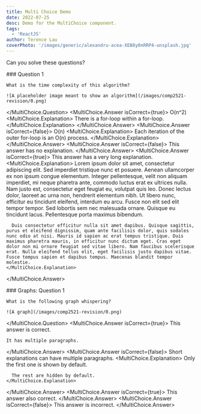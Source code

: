 ```yaml
---
title: Multi Choice Demo
date: 2022-07-25
desc: Demo for the MultiChoice component.
tags:
  - 'ReactJS'
author: Terence Lau
coverPhoto: '/images/generic/alexandru-acea-XEB8y0nRRP4-unsplash.jpg'
---
```


Can you solve these questions?

<MultiChoice>
  <MultiChoice.Question>
    ### Question 1
    
    What is the time complexity of this algorithm?
    
    ![A placeholder image meant to show an algorithm](/images/comp2521-revision/0.png)
  </MultiChoice.Question>
  <MultiChoice.Answer isCorrect={true}>
    O(n^2)
    <MultiChoice.Explanation>
      There is a for-loop within a for-loop.
    </MultiChoice.Explanation>
  </MultiChoice.Answer>
  <MultiChoice.Answer isCorrect={false}>
    O(n)
    <MultiChoice.Explanation>
      Each iteration of the outer for-loop is an O(n) process.
    </MultiChoice.Explanation>
  </MultiChoice.Answer>
  <MultiChoice.Answer isCorrect={false}>
    This answer has no explanation.
  </MultiChoice.Answer>
  <MultiChoice.Answer isCorrect={true}>
    This answer has a very long explanation.
    <MultiChoice.Explanation>
      Lorem ipsum dolor sit amet, consectetur adipiscing elit. Sed imperdiet tristique nunc et posuere. Aenean ullamcorper ex non ipsum congue elementum. Integer pellentesque, velit non aliquam imperdiet, mi neque pharetra ante, commodo luctus erat ex ultrices nulla. Nam justo est, consectetur eget feugiat eu, volutpat quis leo. Donec lectus dolor, laoreet ac urna non, hendrerit elementum nibh. Ut libero nunc, efficitur eu tincidunt eleifend, interdum eu arcu. Fusce non elit sed elit tempor tempor. Sed lobortis sem nec malesuada ornare. Quisque eu tincidunt lacus. Pellentesque porta maximus bibendum.
      
      Duis consectetur efficitur nulla sit amet dapibus. Quisque sagittis, purus et eleifend dignissim, quam ante facilisis dolor, quis sodales nunc odio at nisi. Mauris id sapien ac erat tempus tristique. Duis maximus pharetra mauris, in efficitur nunc dictum eget. Cras eget dolor non mi ornare feugiat sed vitae libero. Nam faucibus scelerisque erat. Nulla eleifend tellus elit, eget facilisis justo dapibus vitae. Fusce tempus sapien et dapibus tempus. Maecenas blandit tempor molestie.
    </MultiChoice.Explanation>
  </MultiChoice.Answer>
</MultiChoice>

<MultiChoice>
  <MultiChoice.Question>
    ### Graphs: Question 1
    
    What is the following graph whispering?
    
    ![A graph](/images/comp2521-revision/0.png)
  </MultiChoice.Question>
  <MultiChoice.Answer isCorrect={true}>
    This answer is correct.
    
    It has multiple paragraphs.
  </MultiChoice.Answer>
  <MultiChoice.Answer isCorrect={false}>
    Short explanations can have multiple paragraphs.
    <MultiChoice.Explanation>
      Only the first one is shown by default.
      
      The rest are hidden by default.
    </MultiChoice.Explanation>
  </MultiChoice.Answer>
  <MultiChoice.Answer isCorrect={true}>
    This answer also correct.
  </MultiChoice.Answer>
  <MultiChoice.Answer isCorrect={false}>
    This answer is incorrect.
  </MultiChoice.Answer>
</MultiChoice>
